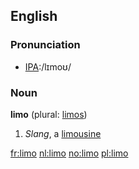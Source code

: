 ==English==

===Pronunciation===
*[[w:International Phonetic Alphabet|IPA]]:/lɪmoʊ/

===Noun===
'''limo''' (plural: [[limos]])

# ''Slang'', a [[limousine]]

[[fr:limo]]
[[nl:limo]]
[[no:limo]]
[[pl:limo]]